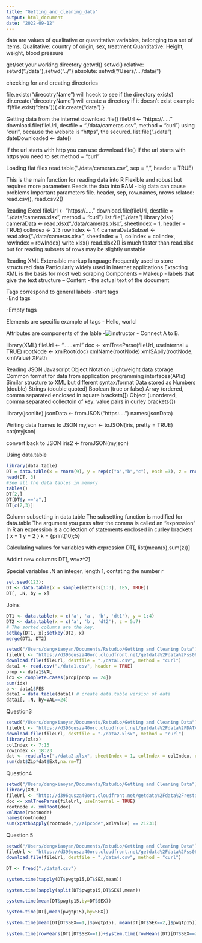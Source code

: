 ```yaml
---
title: "Getting_and_cleaning_data"
output: html_document
date: "2022-09-12"
---
```

data are values of qualitative or quantitative variables, belonging to a set of items.
Qualitative: country of origin, sex, treatment
Quantitative: Height, weight, blood pressure

get/set your working directory
getwd()
setwd()
relative: setwd("./data"),setwd("../")
absolute: setwd("/Users/..../data/")


checking for and creating directories

file.exists("direcotryName") will hceck to see if the directory exists)
dir.create("direcotryName") will create a directory if it doesn't exist
example
if(!file.exist("data")){
dir.create("data")
}

Getting data from the internet
download.file()
fileUrl <- "https://....."
download.file(fileUrl, destfile = "./data/cameras.csv", method = "curl")
using "curl", because the website is "https", the secured.
list.file("./data")
dateDownloaded <- date()

If the url starts with http you can use download.file()
If the url starts with https you need to set method = "curl"

Loading flat files
read.table("./data/cameras.csv", sep = ",", header = TRUE)

This is the main function for reading data into R
Flexible and robust but requires more parameters
Reads the data into RAM - big data can cause problems
Important parameters file. header, sep, row.names, nrows
related: read.csv(), read.csv2()

Reading Excel
fileUrl <- "https://....."
download.file(fileUrl, destfile = "./data/cameras.xlsx", method = "curl")
list.file("./data")
library(xlsx)
cameraData <- read.xlsx("./data/cameras.xlsx", sheetIndex = 1, header = TRUE)
colIndex <- 2:3
rowIndex <- 1:4
cameraDataSubset <- read.xlsx("./data/cameras.xlsx", sheetIndex = 1,
                                                     colIndex = colIndex, 
                                                     rowIndex = rowIndex)
write.xlsx()
read.xlsx2() is much faster than read.xlsx but for reading subsets of rows may be slightly unstable

Reading XML
Extensible markup language
Frequently used to store structured data
Particularly widely used in internet applications
Extacting XML is the basis for most web scraping
Components
-- Makeup - labels that give the text structure
-- Content - the actual text of the document

Tags correspond to general labels
-start tags <section>
-End tags </section>
-Empty tags <line-break />

Elements are specific example of tags
- <Greeting> Hello, world </Greeting>

Attributes are components of the lable
-<img scr = "jeff.jpg" alt = "instructor"/>
-<step number = "3"> Connect A to B. </step>

library(XML)
fileUrl <- "......xml"
doc <- xmlTreeParse(fileUrl, useInternal = TRUE)
rootNode <- xmlRoot(doc)
xmlName(rootNode)
xmlSAplly(rootNode, xmlValue)
XPath


Reading JSON
Javascript Object Notation
Lightweight data storage
Common format for data from application programming interfaces(APIs)
Similar structure to XML but different syntax/format
Data stored as
Numbers (double)
Strings (double quoted)
Boolean (true or false)
Array (ordered, comma separated enclosed in square brackets[])
Object (unordered, comma separated collectoin of key: value pairs in curley brackets{})

library(jsonlite)
jsonData <- fromJSON("https:....")
names(jsonData)

Writing data frames to JSON
myjson <- toJSON(iris, pretty = TRUE)
cat(myjson)

convert back to JSON
iris2 <- fromJSON(myjson)

Using data.table
```r
library(data.table)
DT = data.table(x = rnorm(9), y = rep(c("a","b","c"), each =3), z = rnorm(9))
head(DT, 3)
#See all the data tables in memory
tables()
DT[2,]
DT[DT$y =="a",]
DT[c(2,3)]
```

Column subsetting in data.table
The subsetting function is modified for data.table
The argument you pass after the comma is called an "expression"
In R an expression is a collection of statements enclosed in curley brackets
{
x = 1
y = 2
}
k = {print(10);5}

Calculating values for variables with expression
DT[, list(mean(x),sum(z))]

Addint new columns
DT[, w:=z^2]

Special variables
.N an integer, length 1, contating the number r

```r
set.seed(123);
DT <- data.table(x = sample(letters[1:3], 1E5, TRUE))
DT[, .N, by = x]
```
Joins
```r
DT1 <- data.table(x = c('a', 'a', 'b', 'dt1'), y = 1:4)
DT2 <- data.table(x = c('a', 'b', 'dt2'), z = 5:7)
# The sorted columns are the key. 
setkey(DT1, x);setkey(DT2, x)
merge(DT1, DT2)

```

```r
setwd("/Users/dengxiaoyan/Documents/Rstudio/Getting and Cleaning Data")
fileUrl <- "https://d396qusza40orc.cloudfront.net/getdata%2Fdata%2Fss06hid.csv"
download.file(fileUrl, destfile = "./data1.csv", method = "curl")
data1 <- read.csv("./data1.csv", header = TRUE)
prop <- data1$VAL
idx <- complete.cases(prop[prop == 24])
sum(idx)
a <- data1$FES
data1 = data.table(data1) # create data.table version of data
data1[, .N, by=VAL==24]


```
Question3
```r
setwd("/Users/dengxiaoyan/Documents/Rstudio/Getting and Cleaning Data")
fileUrl <- "https://d396qusza40orc.cloudfront.net/getdata%2Fdata%2FDATA.gov_NGAP.xlsx"
download.file(fileUrl, destfile = "./data2.xlsx", method = "curl")
library(xlsx)
colIndex <- 7:15
rowIndex <- 18:23
dat <- read.xlsx("./data2.xlsx", sheetIndex = 1, colIndex = colIndex, rowIndex = rowIndex)
sum(dat$Zip*dat$Ext,na.rm=T)
```

Question4
```r
setwd("/Users/dengxiaoyan/Documents/Rstudio/Getting and Cleaning Data")
library(XML)
fileUrl <- "http://d396qusza40orc.cloudfront.net/getdata%2Fdata%2Frestaurants.xml"
doc <- xmlTreeParse(fileUrl, useInternal = TRUE)
rootnode <- xmlRoot(doc)
xmlName(rootnode)
names(rootnode)
sum(xpathSApply(rootnode,"//zipcode",xmlValue) == 21231)
```

Question 5
```r
setwd("/Users/dengxiaoyan/Documents/Rstudio/Getting and Cleaning Data")
fileUrl <- "https://d396qusza40orc.cloudfront.net/getdata%2Fdata%2Fss06pid.csv"
download.file(fileUrl, destfile = "./data4.csv", method = "curl")

DT <- fread("./data4.csv")

system.time(tapply(DT$pwgtp15,DT$SEX,mean))

system.time(sapply(split(DT$pwgtp15,DT$SEX),mean))

system.time(mean(DT$pwgtp15,by=DT$SEX))

system.time(DT[,mean(pwgtp15),by=SEX])

system.time(mean(DT[DT$SEX==1,]$pwgtp15), mean(DT[DT$SEX==2,]$pwgtp15))

system.time(rowMeans(DT)[DT$SEX==1])+system.time(rowMeans(DT)[DT$SEX==2])




```